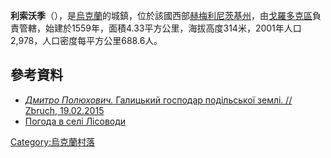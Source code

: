 {{coord|49|10|17|N|26|27|33|E|scale:100000|display=title}}

'''利索沃季'''（{{lang-uk|Лісоводи}}），是[[烏克蘭|烏克蘭]]的城鎮，位於該國西部[[赫梅利尼茨基州|赫梅利尼茨基州]]，由[[戈羅多克區_(赫梅利尼茨基州)|戈羅多克區]]負責管轄，始建於1559年，面積4.33平方公里，海拔高度314米，2001年人口2,978，人口密度每平方公里688.6人。

==參考資料==
* [http://zbruc.eu/node/32922 ''Дмитро Полюхович.'' Галицький господар подільської землі. // Zbruch, 19.02.2015]{{Wayback|url=http://zbruc.eu/node/32922 |date=20160904011306 }}
* [http://weather.in.ua/ua/hmel'nickaja/13669 Погода в селі Лісоводи] {{Wayback|url=http://weather.in.ua/ua/hmel'nickaja/13669 |date=20160305085407 }}

{{Ukraine-geo-stub}}
[[Category:烏克蘭村落|Category:烏克蘭村落]]